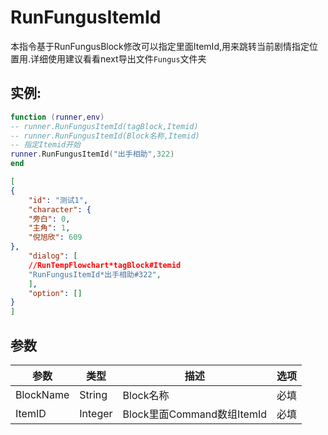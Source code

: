 
# RunFungusItemId

本指令基于RunFungusBlock修改可以指定里面ItemId,用来跳转当前剧情指定位置用.详细使用建议看看next导出文件`Fungus`文件夹

## 实例:

<Tabs>
<TabItem value="lua" label="Lua" default>

```lua
function (runner,env)
-- runner.RunFungusItemId(tagBlock,Itemid)
-- runner.RunFungusItemId(Block名称,Itemid)
-- 指定Itemid开始
runner.RunFungusItemId("出手相助",322)
end
```

</TabItem>

<TabItem value="json" label="Json">

```json
[
{
    "id": "测试1",
    "character": {
    "旁白": 0,
    "主角": 1,
    "倪旭欣": 609
},
    "dialog": [
    //RunTempFlowchart*tagBlock#Itemid
    "RunFungusItemId*出手相助#322",
    ],
    "option": []
}
]
```

</TabItem>

</Tabs>




## 参数
| 参数        | 类型      | 描述                     | 选项  |
|-----------|---------|------------------------|-----|
| BlockName | String  | Block名称                | 必填  |
| ItemID    | Integer | Block里面Command数组ItemId | 必填  |
